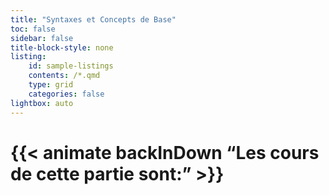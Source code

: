 ```yaml
---
title: "Syntaxes et Concepts de Base"
toc: false
sidebar: false
title-block-style: none
listing:
    id: sample-listings
    contents: /*.qmd
    type: grid
    categories: false
lightbox: auto
---
```


# {{< animate backInDown "Les cours de cette partie sont:" >}} 
